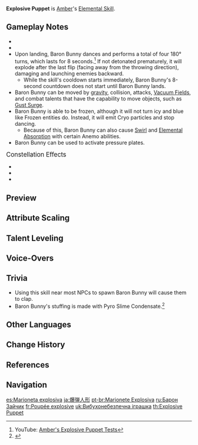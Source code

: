 {{Talent Infobox
|image         = Talent Explosive Puppet.png
|character     = Amber
|type          = Elemental Skill
|info          = The ever-reliable Baron Bunny takes the stage.<br /><br />'''Baron Bunny'''<br />
* Continuously taunts the enemy, drawing their fire.
* Baron Bunny's HP scales with Amber's Max HP.
* When destroyed or when its timer expires, Baron Bunny explodes, dealing {{Color|[[AoE]] Pyro DMG}}.
'''Hold'''<br />Adjusts the throwing direction of Baron Bunny.<br />The longer the button is held, the further the throw.
|scale_att1    = HP
|scale_att2    = ATK
|energyGen     = This skill generates '''4''' elemental particles when the explosion hits at least 1 target.
|particles     = 4
|CD            = 15s
|attr1         = Inherited HP
|value1        = 41.4–98.2%
|attr2         = Explosion DMG
|value2        = 123–293%
|utility1      = AoE
|utility2      = Effects Retained Character Fallen
|utility3      = Taunting
}}
{{Description|Baron Bunny hails from a storied lineage, but Amber has stopped keeping count since Baron Bunny the 893rd.}}
'''Explosive Puppet''' is [[Amber]]'s [[Elemental Skill]].

==Gameplay Notes==
* {{TalentNote|particles|the explosion|4}}
* {{TalentNote|icd|Explosion DMG|0}}
* Upon landing, Baron Bunny dances and performs a total of four 180° turns, which lasts for 8 seconds.<ref>YouTube: [https://youtu.be/JuqF-VlCC40 Amber's Explosive Puppet Tests]</ref> If not detonated prematurely, it will explode after the last flip (facing away from the throwing direction), damaging and launching enemies backward.
** While the skill's cooldown starts immediately, Baron Bunny's 8-second countdown does not start until Baron Bunny lands.
* Baron Bunny can be moved by [[gravity]], collision, attacks, [[Vacuum Field]]s, and combat talents that have the capability to move objects, such as [[Gust Surge]].
* Baron Bunny is able to be frozen, although it will not turn icy and blue like Frozen entities do. Instead, it will emit Cryo particles and stop dancing.
** Because of this, Baron Bunny can also cause [[Swirl]] and [[Elemental Absorption]] with certain Anemo abilities.
* Baron Bunny can be used to activate pressure plates.

;<big>Constellation Effects</big>
*{{TalentNote|constellation|2|Bunny Triggered}}
*{{TalentNote|constellation|4|It's Not Just Any Doll...}}
*{{TalentNote|constellation|5|It's Baron Bunny!}}

==Preview==
{{Preview
|file1=Explosive Puppet Press Preview
|caption1=Press

|file2=Explosive Puppet Hold Preview
|caption2=Hold
}}
{{clr}}

==Attribute Scaling==
{{Talent Scaling
|talentType=Elemental Skill
|levels=14
|order=inheritedhp,explosiondmg,cd
|titles=Inherited HP (% Max HP),Explosion DMG (%),CD
|inheritedhp_1=41.36
|inheritedhp_2=44.46
|inheritedhp_3=47.56
|inheritedhp_4=51.7
|inheritedhp_5=54.8
|inheritedhp_6=57.9
|inheritedhp_7=62.04
|inheritedhp_8=66.18
|inheritedhp_9=70.31
|inheritedhp_10=74.45
|inheritedhp_11=78.58
|inheritedhp_12=82.72
|inheritedhp_13=87.89
|inheritedhp_14=93.1
|explosiondmg_1=123.2
|explosiondmg_2=132.44
|explosiondmg_3=141.68
|explosiondmg_4=154
|explosiondmg_5=163.24
|explosiondmg_6=172.48
|explosiondmg_7=184.8
|explosiondmg_8=197.12
|explosiondmg_9=209.44
|explosiondmg_10=221.76
|explosiondmg_11=234.08
|explosiondmg_12=246.4
|explosiondmg_13=261.8
|explosiondmg_14=277
|cd=15s
}}

==Talent Leveling==
{{Talent Upgrade|Amber}}

==Voice-Overs==
{{Talent VO}}

==Trivia==
* Using this skill near most NPCs to spawn Baron Bunny will cause them to clap.
* Baron Bunny's stuffing is made with Pyro Slime Condensate.<ref>{{Ref/Quest|Studious Maid}}</ref>

==Other Languages==
{{Other Languages
|en      = Explosive Puppet
|zhs     = 爆弹玩偶
|zhs_rm  = Bàodàn Wán'ǒu
|zht     = 爆彈玩偶
|zht_rm  = Bàodàn Wán'ǒu
|zh_tl   = Explosive Doll
|ja      = 爆弾人形
|ja_rm   = Bakudan Ningyou
|ja_tl   = Bomb Doll
|ko      = 폭탄 인형
|ko_rm   = Poktan Inhyeong
|ko_tl   = Bomb Doll
|es      = Marioneta explosiva
|es_tl   = Explosive Marionette
|fr      = Poupée explosive
|fr_tl   = Explosive Doll
|ru      = Барон Зайчик
|ru_tl   = Baron Bunny
|th      = Explosive Puppet
|vi      = Con Rối Nổ
|vi_tl   = Explosive Puppet
|de      = Sprengpuppe
|de_tl   = Blow-up Puppet
|id      = Explosive Puppet
|pt      = Marionete Explosiva
|pt_tl   = Explosive Marionette
}}

==Change History==
{{Change History|1.0}}

==References==
{{Reflist}}

==Navigation==
{{Talent Navbox|Amber}}

[[es:Marioneta explosiva]]
[[ja:爆弾人形]]
[[pt-br:Marionete Explosiva]]
[[ru:Барон Зайчик]]
[[fr:Poupée explosive]]
[[uk:Вибухонебезпечна іграшка]]
[[th:Explosive Puppet]]